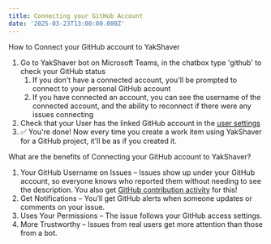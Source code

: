 ```yaml
---
title: Connecting your GitHub Account
date: '2025-03-23T13:00:00.000Z'
---
```


How to Connect your GitHub account to YakShaver

1. Go to YakShaver bot on Microsoft Teams, in the chatbox type 'github' to check your GitHub status
   1. If you don't have a connected account, you'll be prompted to connect to your personal GitHub account
   2. If you have connected an account, you can see the username of the connected account, and the ability to reconnect if there were any issues connecting
2. Check that your User has the linked GitHub account in the [user settings](https://portal.yakshaver.ai/settings/users)
3. ✅ You're done! Now every time you create a work item using YakShaver for a GitHub project, it'll be as if you created it.

What are the benefits of Connecting your GitHub account to YakShaver?

1. Your GitHub Username on Issues – Issues show up under your GitHub account, so everyone knows who reported them without needing to see the description. You also get [GitHub contribution activity](https://docs.github.com/en/account-and-profile/setting-up-and-managing-your-github-profile/managing-contribution-settings-on-your-profile/viewing-contributions-on-your-profile#what-counts-as-a-contribution) for this!
2. Get Notifications – You’ll get GitHub alerts when someone updates or comments on your issue.
3. Uses Your Permissions – The issue follows your GitHub access settings.
4. More Trustworthy – Issues from real users get more attention than those from a bot.

